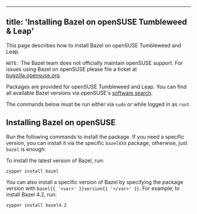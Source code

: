 
---
title: 'Installing Bazel on openSUSE Tumbleweed & Leap'
---



This page describes how to install Bazel on openSUSE Tumbleweed and Leap.

`NOTE:` The Bazel team does not officially maintain openSUSE support. For issues
using Bazel on openSUSE please file a ticket at [bugzilla.opensuse.org](https://bugzilla.opensuse.org/).

Packages are provided for openSUSE Tumbleweed and Leap. You can find all
available Bazel versions via openSUSE's [software search](https://software.opensuse.org/search?utf8=%E2%9C%93&baseproject=ALL&q=bazel).

The commands below must be run either via `sudo` or while logged in as `root`.

## Installing Bazel on openSUSE

Run the following commands to install the package. If you need a specific
version, you can install it via the specific `bazelXXX` package, otherwise,
just `bazel` is enough:

To install the latest version of Bazel, run:

```posix-terminal
zypper install bazel
```

You can also install a specific version of Bazel by specifying the package
version with `bazel{{ '<var>' }}version{{ '</var>' }}`. For example, to install
Bazel 4.2, run:

```posix-terminal
zypper install bazel4.2
```
